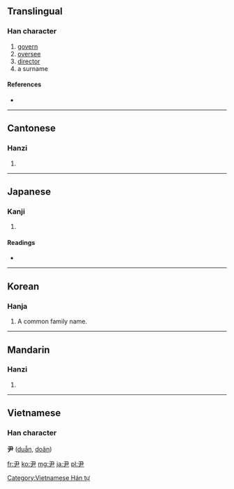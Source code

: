 ==Translingual==

===Han character===
{{Han char|rn=44|rad=尸|as=01|sn=4|four=1750<sub>7</sub>|canj=尸大 (SK), X尸大 (XSK)}}

# [[govern]]
# [[oversee]]
# [[director]]
# a surname

====References====
* {{Han ref|kx=0299.270|dkj=07631|dj=0595.090|hdz=20964.010|uh=5C39|ud=23609|bh=A4A8|bd=42152}}

----

==Cantonese==

===Hanzi===
{{yue-hanzi|jyut=|y=wan5}}

# {{defn|Cantonese|sort=尸01}}

----

==Japanese==

===Kanji===
{{ja-kanji|grade=|rs=尸01}}

# {{defn|Japanese|sort=尸01}}

====Readings====
* {{ja-readings|on=[[いん]] (in)|kun=[[おさ]] (osa), [[ただす]] (tadasu)}}

----

==Korean==

===Hanja===
{{ko-hanja|hangeul=윤|eumhun=[[성]] 윤|rv=yun|mr=yun|yr=yun}}

# A common family name.

----

==Mandarin==

===Hanzi===
{{cmn-hanzi|pin=[[yǐn]] ([[yin3]])|wg=yin<sup>3</sup>}}
#{{defn|Mandarin|sort=尸01}}

----

==Vietnamese==
===Han character===
'''尹''' ([[duẫn]], [[doãn]])

[[Category:Vietnamese Hán tự]]

[[fr:尹]]
[[ko:尹]]
[[mg:尹]]
[[ja:尹]]
[[pl:尹]]